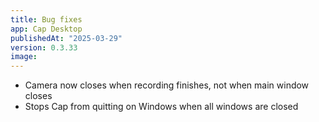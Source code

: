```yaml
---
title: Bug fixes
app: Cap Desktop
publishedAt: "2025-03-29"
version: 0.3.33
image:
---
```


- Camera now closes when recording finishes, not when main window closes
- Stops Cap from quitting on Windows when all windows are closed

